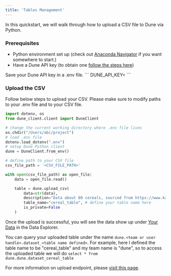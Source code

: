 ```yaml
---
title: 'Tables Management'
---
```


In this quickstart, we will walk through how to upload a CSV file to Dune via Python. 

### Prerequisites
- Python environment set up (check out [Anaconda Navigator](https://docs.continuum.io/free/navigator/) if you want somewhere to start.)
- Have a Dune API key (to obtain one [follow the steps here](../overview/authentication#generate-an-api-key))

<Tip> 
Save your Dune API key in a .env file. 
```
DUNE_API_KEY=<paste your API key here>
```
</Tip>

### Upload the CSV
Follow below steps to upload your CSV. Please make sure to modify paths to your .env file and to your CSV file. 

```python
import dotenv, os
from dune_client.client import DuneClient

# change the current working directory where .env file lives
os.chdir("/Users/abc/project")
# load .env file
dotenv.load_dotenv(".env")
# setup Dune Python client
dune = DuneClient.from_env()

# define path to your CSV file 
csv_file_path = '<CSV_FILE_PATH>'

with open(csv_file_path) as open_file:
    data = open_file.read()

    table = dune.upload_csv(
        data=str(data),
        description="Data about 80 cereals, sourced from https://www.kaggle.com/datasets/crawford/80-cereals",
        table_name="cereal_table", # define your table name here
        is_private=False
    )
```

Once the upload is successful, you will see the data show up under [Your Data](https://dune.com/queries?category=uploaded_data) in the Data Explorer. 

You can query your uploaded table under the name `dune.<team or user handle>.dataset_<table name defined>`. For example, here I defined the table name to be "cereal_table" and my team name is "dune", so to access the uploaded table we will do `select * from dune.dune.dataset_cereal_table`



For more information on upload endpoint, please [visit this page](../upload//endpoint/upload).
